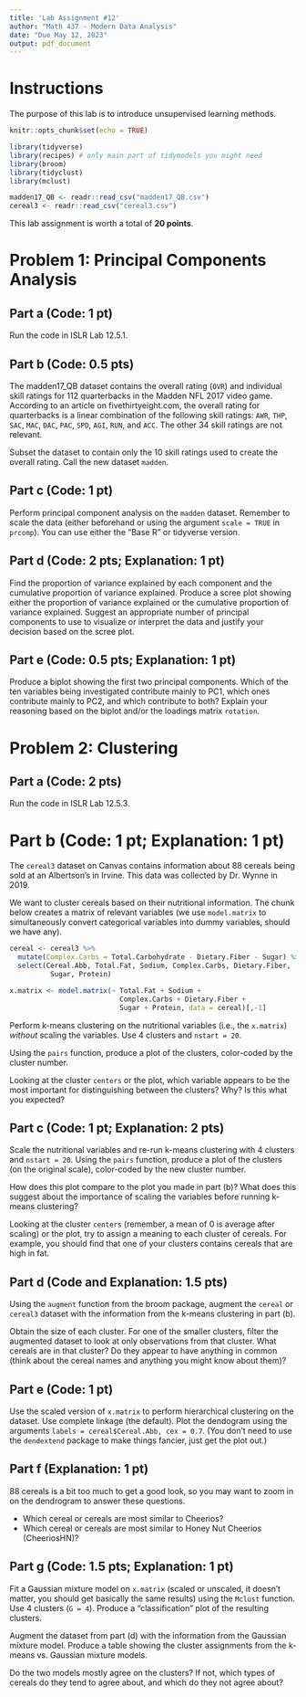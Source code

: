 ---
title: 'Lab Assignment #12'
author: "Math 437 - Modern Data Analysis"
date: "Due May 12, 2023"
output: pdf_document
---

# Instructions

The purpose of this lab is to introduce unsupervised learning methods.

```{r setup, include=FALSE}
knitr::opts_chunk$set(echo = TRUE)
```

```{r libraries and data, message = FALSE, warning = FALSE}
library(tidyverse)
library(recipes) # only main part of tidymodels you might need
library(broom)
library(tidyclust)
library(mclust)

madden17_QB <- readr::read_csv("madden17_QB.csv")
cereal3 <- readr::read_csv("cereal3.csv")
```

This lab assignment is worth a total of **20 points**.

# Problem 1: Principal Components Analysis

## Part a (Code: 1 pt)

Run the code in ISLR Lab 12.5.1. 

## Part b (Code: 0.5 pts)

The madden17_QB dataset contains the overall rating (`OVR`) and individual skill ratings for 112 quarterbacks in the Madden NFL 2017 video game. According to an article on fivethirtyeight.com, the overall rating for quarterbacks is a linear combination of the following skill ratings: `AWR`, `THP`, `SAC`, `MAC`, `DAC`, `PAC`, `SPD`, `AGI`, `RUN`, and `ACC`. The other 34 skill ratings are not relevant.

Subset the dataset to contain only the 10 skill ratings used to create the overall rating. Call the new dataset `madden`.

## Part c (Code: 1 pt)

Perform principal component analysis on the `madden` dataset. Remember to scale the data (either beforehand or using the argument `scale = TRUE` in `prcomp`). You can use either the "Base R" or tidyverse version.

## Part d (Code: 2 pts; Explanation: 1 pt)

Find the proportion of variance explained by each component and the cumulative proportion of variance explained. Produce a scree plot showing either the proportion of variance explained or the cumulative proportion of variance explained. Suggest an appropriate number of principal components to use to visualize or interpret the data and justify your decision based on the scree plot.

## Part e (Code: 0.5 pts; Explanation: 1 pt)

Produce a biplot showing the first two principal components. Which of the ten variables being investigated contribute mainly to PC1, which ones contribute mainly to PC2, and which contribute to both? Explain your reasoning based on the biplot and/or the loadings matrix `rotation`.

# Problem 2: Clustering

## Part a (Code: 2 pts)

Run the code in ISLR Lab 12.5.3.

# Part b (Code: 1 pt; Explanation: 1 pt)

The `cereal3` dataset on Canvas contains information about 88 cereals being sold at an Albertson's in Irvine. This data was collected by Dr. Wynne in 2019.

We want to cluster cereals based on their nutritional information. The chunk below creates a matrix of relevant variables (we use `model.matrix` to simultaneously convert categorical variables into dummy variables, should we have any).

```{r create nutritional matrix}
cereal <- cereal3 %>%
  mutate(Complex.Carbs = Total.Carbohydrate - Dietary.Fiber - Sugar) %>%
  select(Cereal.Abb, Total.Fat, Sodium, Complex.Carbs, Dietary.Fiber,
          Sugar, Protein) 

x.matrix <- model.matrix(~ Total.Fat + Sodium +
                           Complex.Carbs + Dietary.Fiber + 
                           Sugar + Protein, data = cereal)[,-1]
```

Perform k-means clustering on the nutritional variables (i.e., the `x.matrix`) *without* scaling the variables. Use 4 clusters and `nstart = 20`. 

Using the `pairs` function, produce a plot of the clusters, color-coded by the cluster number.

Looking at the cluster `centers` or the plot, which variable appears to be the most important for distinguishing between the clusters? Why? Is this what you expected?

## Part c (Code: 1 pt; Explanation: 2 pts)

Scale the nutritional variables and re-run k-means clustering with 4 clusters and `nstart = 20`. Using the `pairs` function, produce a plot of the clusters (on the original scale), color-coded by the new cluster number.

How does this plot compare to the plot you made in part (b)? What does this suggest about the importance of scaling the variables before running k-means clustering?

Looking at the cluster `centers` (remember, a mean of 0 is average after scaling) or the plot, try to assign a meaning to each cluster of cereals. For example, you should find that one of your clusters contains cereals that are high in fat.

## Part d (Code and Explanation: 1.5 pts)

Using the `augment` function from the broom package, augment the `cereal` or `cereal3` dataset with the information from the k-means clustering in part (b). 

Obtain the size of each cluster. For one of the smaller clusters, filter the augmented dataset to look at only observations from that cluster. What cereals are in that cluster? Do they appear to have anything in common (think about the cereal names and anything you might know about them)?

## Part e (Code: 1 pt)

Use the scaled version of `x.matrix` to perform hierarchical clustering on the dataset. Use complete linkage (the default). Plot the dendogram using the arguments `labels = cereal$Cereal.Abb, cex = 0.7`. (You don't need to use the `dendextend` package to make things fancier, just get the plot out.)

## Part f (Explanation: 1 pt)

88 cereals is a bit too much to get a good look, so you may want to zoom in on the dendrogram to answer these questions.

* Which cereal or cereals are most similar to Cheerios? 
* Which cereal or cereals are most similar to Honey Nut Cheerios (CheeriosHN)?

## Part g (Code: 1.5 pts; Explanation: 1 pt)

Fit a Gaussian mixture model on `x.matrix` (scaled or unscaled, it doesn't matter, you should get basically the same results) using the `Mclust` function. Use 4 clusters (`G = 4`). Produce a "classification" plot of the resulting clusters. 

Augment the dataset from part (d) with the information from the Gaussian mixture model. Produce a table showing the cluster assignments from the k-means vs. Gaussian mixture models.

Do the two models mostly agree on the clusters? If not, which types of cereals do they tend to agree about, and which do they not agree about?
